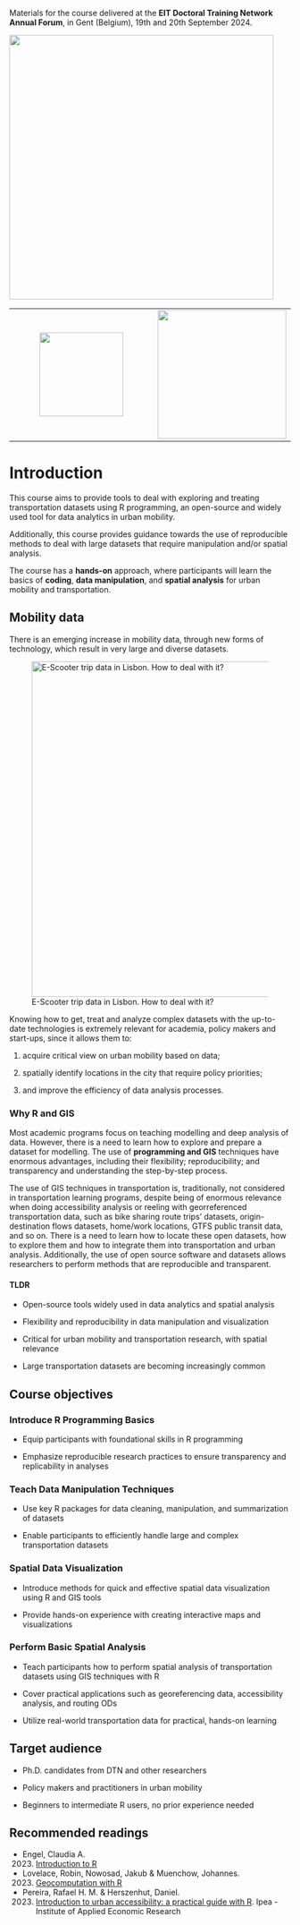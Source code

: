 Materials for the course delivered at the **EIT Doctoral Training Network Annual Forum**, in Gent (Belgium), 19th and 20th September 2024.

[![](images/EIT_logo-EU1-horizontal_1.png){fig-align="center" width="473"}](https://www.eiturbanmobility.eu/academy/doctoral-training-network/)

|                                                                                |                                                                       |
|:------------------------------------------------------------------------------:|:---------------------------------------------------------------------:|
| [![](images/Ist-logo-01.jpg){width="150"}](https://ushift.tecnico.ulisboa.pt/) | [![](images/ipea-logo-01.png){width="230"}](https://www.ipea.gov.br/) |

# Introduction

This course aims to provide tools to deal with exploring and treating transportation datasets using R programming, an open-source and widely used tool for data analytics in urban mobility.

Additionally, this course provides guidance towards the use of reproducible methods to deal with large datasets that require manipulation and/or spatial analysis.

The course has a **hands-on** approach, where participants will learn the basics of **coding**, **data manipulation**, and **spatial analysis** for urban mobility and transportation.

## Mobility data

There is an emerging increase in mobility data, through new forms of technology, which result in very large and diverse datasets.

![E-Scooter trip data in Lisbon. How to deal with it?](images/clipboard-2086563605.png){fig-align="center" width="600"}

Knowing how to get, treat and analyze complex datasets with the up-to-date technologies is extremely relevant for academia, policy makers and start-ups, since it allows them to:

1.  acquire critical view on urban mobility based on data;

2.  spatially identify locations in the city that require policy priorities;

3.  and improve the efficiency of data analysis processes.

### Why R and GIS {.unnumbered}

Most academic programs focus on teaching modelling and deep analysis of data.
However, there is a need to learn how to explore and prepare a dataset for modelling.
The use of **programming and GIS** techniques have enormous advantages, including their flexibility; reproducibility; and transparency and understanding the step-by-step process.

The use of GIS techniques in transportation is, traditionally, not considered in transportation learning programs, despite being of enormous relevance when doing accessibility analysis or reeling with georreferenced transportation data, such as bike sharing route trips’ datasets, origin-destination flows datasets, home/work locations, GTFS public transit data, and so on.
There is a need to learn how to locate these open datasets, how to explore them and how to integrate them into transportation and urban analysis.
Additionally, the use of open source software and datasets allows researchers to perform methods that are reproducible and transparent.

#### TLDR {.unnumbered}

-   Open-source tools widely used in data analytics and spatial analysis

-   Flexibility and reproducibility in data manipulation and visualization

-   Critical for urban mobility and transportation research, with spatial relevance

-   Large transportation datasets are becoming increasingly common

## Course objectives

### Introduce R Programming Basics {.unnumbered}

-   Equip participants with foundational skills in R programming

-   Emphasize reproducible research practices to ensure transparency and replicability in analyses

### Teach Data Manipulation Techniques {.unnumbered}

-   Use key R packages for data cleaning, manipulation, and summarization of datasets

-   Enable participants to efficiently handle large and complex transportation datasets

### Spatial Data Visualization {.unnumbered}

-   Introduce methods for quick and effective spatial data visualization using R and GIS tools

-   Provide hands-on experience with creating interactive maps and visualizations

### Perform Basic Spatial Analysis {.unnumbered}

-   Teach participants how to perform spatial analysis of transportation datasets using GIS techniques with R

-   Cover practical applications such as georeferencing data, accessibility analysis, and routing ODs

-   Utilize real-world transportation data for practical, hands-on learning

## Target audience

-   Ph.D. candidates from DTN and other researchers

-   Policy makers and practitioners in urban mobility

-   Beginners to intermediate R users, no prior experience needed

## Recommended readings

-   Engel, Claudia A.
    (2023) [Introduction to R](https://cengel.github.io/R-intro/)
-   Lovelace, Robin, Nowosad, Jakub & Muenchow, Johannes.
    (2023) [Geocomputation with R](https://geocompr.robinlovelace.net/)
-   Pereira, Rafael H. M. & Herszenhut, Daniel.
    (2023) [Introduction to urban accessibility: a practical guide with R](https://ipeagit.github.io/intro_access_book/index.en.html). Ipea - Institute of Applied Economic Research
